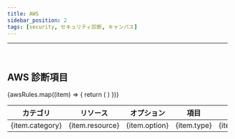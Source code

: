```yaml
---
title: AWS
sidebar_position: 2
tags: [security, セキュリティ診断, キャンバス]
---
```



<hr />
<br />

## AWS 診断項目

<div className={styles.securityTable}>
    <table>
        <thead>
            <tr>
                <th>カテゴリ</th>
                <th>リソース</th>
                <th>オプション</th>
                <th>項目</th>
                <th>説明</th>
                <th>危険度</th>
            </tr>
        </thead>
        <tbody>
            {awsRules.map((item) => {
                return (
                    <tr>
                        <td>{item.category}</td>
                        <td>{item.resource}</td>
                        <td>{item.option}</td>
                        <td>{item.type}</td>
                        <td>{item.description}</td>
                        <td>
                            <div className={styles.tag} data-type={item.risk}>
                                {item.risk.toUpperCase()}
                            </div>
                        </td>
                    </tr>
                )
            })}
        </tbody>
    </table>
</div>

